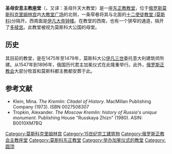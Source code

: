 {{Infobox church
| name                   = 圣母安息主教座堂
| fullname               = Успенский Собор
| image                  = MoscowKremlin_AssumptionCathedral_S21.jpg
| image_size          = 350px
| caption             = 圣母安息主教座堂
{{Infobox mapframe|tyep=shape|zoom=15|frame-width=280}}
| coordinates            = {{coord|55|45|04|N|37|37|01|E|region:RU_type:landmark_source:dewiki|display=title}}
| location               = [[莫斯科|莫斯科]]
| country                = [[俄罗斯|俄罗斯]]
| denomination           = [[东正教|东正教]]
| consecrated date       = 1479
}} 
'''圣母安息主教座堂'''（{{lang-rus|Успенский Собор|Uspensky Sobor}}，又译：圣母升天大教堂）是一座[[东正教|东正教]][[教堂|教堂]]，位于[[俄罗斯|俄罗斯]][[莫斯科|莫斯科]][[克里姆林宫|克里姆林宫]]内[[大教堂广场_(莫斯科)|大教堂广场]]的北侧，一条窄巷将其与北面的[[十二使徒教堂_(莫斯科)|十二使徒教堂 (莫斯科)]]分隔开。西南面是[[伊凡大帝钟楼|伊凡大帝钟楼]]。在教堂的西南，也有一个狭窄的通道，隔开了[[多稜宮|多稜宮]]。此教堂被视为莫斯科大公国的母堂。

==历史==
其目前的教堂，是在1475年至1479年，莫斯科大公[[伊凡三世|伊凡三世]]委托意大利建筑师{{link-en|菲奥拉万蒂|Aristotele Fioravanti}}所建。从1547年到1896年，俄国历代君主加冕仪式在此隆重举行。此外，[[俄罗斯正教会|俄罗斯正教会]]大部分牧首和莫斯科都主教都安葬于此。

==参考文献==
*Klein, Mina. ''The Kremlin: Citadel of History''. MacMillan Publishing Company (1973). ISBN 0027508307
*Tropkin, Alexander. ''The Moscow Kremlin: history of Russia's unique monument''. Publishing House "Russkaya Zhizn" (1980). ASIN: B0010XM7BQ
{{Commonscat|Assumption Cathedral in Moscow}}

{{克里姆林宫}}
{{Authority control}}
[[Category:莫斯科克里姆林宫|Category:莫斯科克里姆林宫]]
[[Category:15世纪完工建筑物|Category:15世纪完工建筑物]]
[[Category:俄罗斯正教会主教座堂|Category:俄罗斯正教会主教座堂]]
[[Category:莫斯科东正教堂|Category:莫斯科东正教堂]]
[[Category:举办加冕仪式的教堂|Category:举办加冕仪式的教堂]]
[[Category:圆顶|Category:圆顶]]